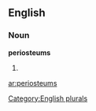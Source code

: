 ==English==

===Noun===
'''periosteums'''

# {{plural of|[[periosteum]]}}

[[Category:English plurals]]

[[ar:periosteums]]